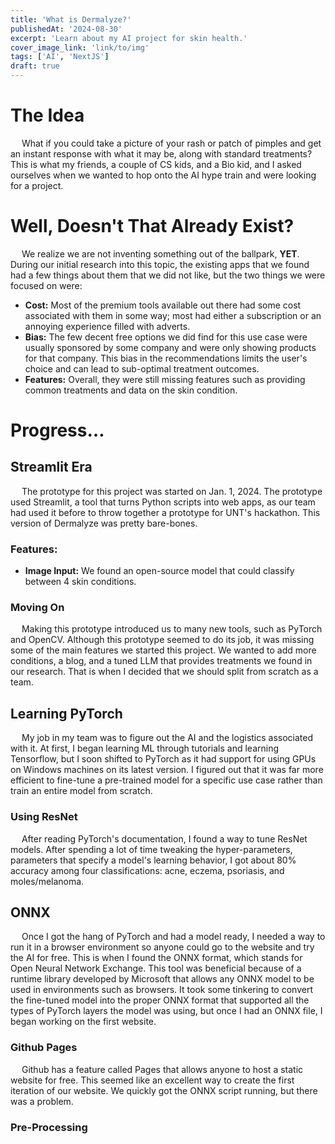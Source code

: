 ```yaml
---
title: 'What is Dermalyze?'
publishedAt: '2024-08-30'
excerpt: 'Learn about my AI project for skin health.'
cover_image_link: 'link/to/img'
tags: ['AI', 'NextJS']
draft: true
---
```


# The Idea
&emsp; What if you could take a picture of your rash or patch of pimples and get an instant response with what it may be, along with standard treatments? This is what my friends, a couple of CS kids, and a Bio kid, and I asked ourselves when we wanted to hop onto the AI hype train and were looking for a project.

# Well, Doesn't That Already Exist?
&emsp; We realize we are not inventing something out of the ballpark, **YET**. During our initial research into this topic, the existing apps that we found had a few things about them that we did not like, but the two things we were focused on were:

* **Cost:** Most of the premium tools available out there had some cost associated with them in some way; most had either a subscription or an annoying experience filled with adverts.
* **Bias:** The few decent free options we did find for this use case were usually sponsored by some company and were only showing products for that company. This bias in the recommendations limits the user's choice and can lead to sub-optimal treatment outcomes.
* **Features:** Overall, they were still missing features such as providing common treatments and data on the skin condition.

# Progress…
## Streamlit Era
&emsp; The prototype for this project was started on Jan. 1, 2024. The prototype used Streamlit, a tool that turns Python scripts into web apps, as our team had used it before to throw together a prototype for UNT's hackathon. This version of Dermalyze was pretty bare-bones.

### Features:
* **Image Input:** We found an open-source model that could classify between 4 skin conditions.

### Moving On
&emsp; Making this prototype introduced us to many new tools, such as PyTorch and OpenCV. Although this prototype seemed to do its job, it was missing some of the main features we started this project. We wanted to add more conditions, a blog, and a tuned LLM that provides treatments we found in our research. That is when I decided that we should split from scratch as a team.

## Learning PyTorch
&emsp; My job in my team was to figure out the AI and the logistics associated with it. At first, I began learning ML through tutorials and learning Tensorflow, but I soon shifted to PyTorch as it had support for using GPUs on Windows machines on its latest version. I figured out that it was far more efficient to fine-tune a pre-trained model for a specific use case rather than train an entire model from scratch.

### Using ResNet
&emsp; After reading PyTorch's documentation, I found a way to tune ResNet models. After spending a lot of time tweaking the hyper-parameters, parameters that specify a model's learning behavior, I got about 80% accuracy among four classifications: acne, eczema, psoriasis, and moles/melanoma.

## ONNX
&emsp; Once I got the hang of PyTorch and had a model ready, I needed a way to run it in a browser environment so anyone could go to the website and try the AI for free. This is when I found the ONNX format, which stands for Open Neural Network Exchange. This tool was beneficial because of a runtime library developed by Microsoft that allows any ONNX model to be used in environments such as browsers. It took some tinkering to convert the fine-tuned model into the proper ONNX format that supported all the types of PyTorch layers the model was using, but once I had an ONNX file, I began working on the first website.

### Github Pages
&emsp; Github has a feature called Pages that allows anyone to host a static website for free. This seemed like an excellent way to create the first iteration of our website. We quickly got the ONNX script running, but there was a problem.

### Pre-Processing
&emsp; 


